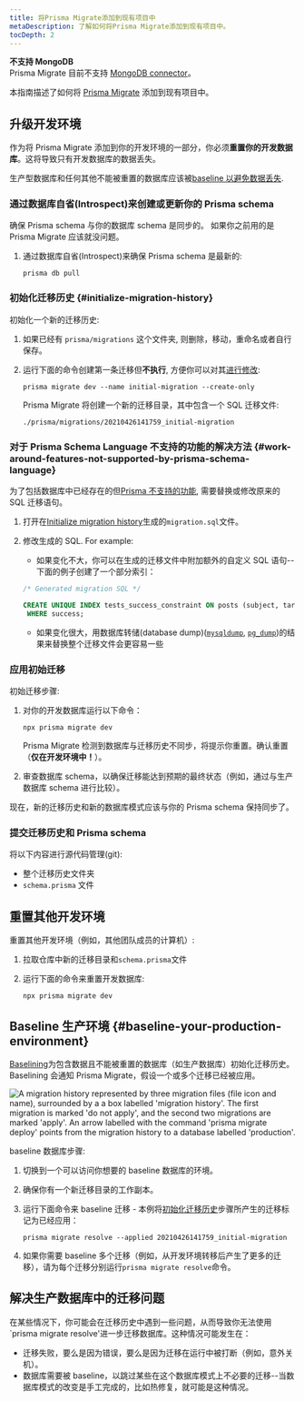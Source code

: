 ```yaml
---
title: 将Prisma Migrate添加到现有项目中
metaDescription: 了解如何将Prisma Migrate添加到现有项目中。
tocDepth: 2
---
```


<TopBlock>

<Admonition type="warning">

**不支持 MongoDB** <br />
Prisma Migrate 目前不支持 [MongoDB connector](../../../concepts/database-connectors/mongodb)。

</Admonition>

本指南描述了如何将 [Prisma Migrate](../../../concepts/components/prisma-migrate) 添加到现有项目中。

</TopBlock>

## 升级开发环境

作为将 Prisma Migrate 添加到你的开发环境的一部分，你必须**重置你的开发数据库**。这将导致只有开发数据库的数据丢失。

生产型数据库和任何其他不能被重置的数据库应该被[baseline 以避免数据丢失](#baseline-your-production-environment).

### 通过数据库自省(Introspect)来创建或更新你的 Prisma schema

确保 Prisma schema 与你的数据库 schema 是同步的。 如果你之前用的是 Prisma Migrate 应该就没问题。

1. 通过数据库自省(Introspect)来确保 Prisma schema 是最新的:

   ```terminal
   prisma db pull
   ```

### 初始化迁移历史 {#initialize-migration-history}

初始化一个新的迁移历史:

1. 如果已经有 `prisma/migrations` 这个文件夹, 则删除，移动，重命名或者自行保存。

1. 运行下面的命令创建第一条迁移但**不执行**, 方便你可以对其[进行修改](#work-around-features-not-supported-by-prisma-schema-language):

   ```terminal
   prisma migrate dev --name initial-migration --create-only
   ```

   Prisma Migrate 将创建一个新的迁移目录，其中包含一个 SQL 迁移文件:

   ```
   ./prisma/migrations/20210426141759_initial-migration
   ```

### 对于 Prisma Schema Language 不支持的功能的解决方法 {#work-around-features-not-supported-by-prisma-schema-language}

为了包括数据库中已经存在的但[Prisma 不支持的功能](include-unsupported-database-features), 需要替换或修改原来的 SQL 迁移语句。

1. 打开在[Initialize migration history](#initialize-migration-history)生成的`migration.sql`文件。

1. 修改生成的 SQL. For example:

   - 如果变化不大，你可以在生成的迁移文件中附加额外的自定义 SQL 语句--下面的例子创建了一个部分索引：

   ```sql highlight=3,4;add
   /* Generated migration SQL */

   CREATE UNIQUE INDEX tests_success_constraint ON posts (subject, target)
    WHERE success;
   ```

   - 如果变化很大，用数据库转储(database dump)([`mysqldump`](https://dev.mysql.com/doc/refman/8.0/en/mysqldump.html), [`pg_dump`](https://www.postgresql.org/docs/12/app-pgdump.html))的结果来替换整个迁移文件会更容易一些

### 应用初始迁移

初始迁移步骤:

1. 对你的开发数据库运行以下命令：

   ```terminal
   npx prisma migrate dev
   ```

   Prisma Migrate 检测到数据库与迁移历史不同步，将提示你重置。确认重置（**仅在开发环境中！**）。

1. 审查数据库 schema，以确保迁移能达到预期的最终状态（例如，通过与生产数据库 schema 进行比较）。

现在，新的迁移历史和新的数据库模式应该与你的 Prisma schema 保持同步了。

### 提交迁移历史和 Prisma schema

将以下内容进行源代码管理(git):

- 整个迁移历史文件夹
- `schema.prisma` 文件

## 重置其他开发环境

重置其他开发环境（例如，其他团队成员的计算机）:

1. 拉取仓库中新的迁移目录和`schema.prisma`文件
2. 运行下面的命令来重置开发数据库:

   ```terminal
   npx prisma migrate dev
   ```

## Baseline 生产环境 {#baseline-your-production-environment}

[Baselining](baselining)为包含数据且不能被重置的数据库（如生产数据库）初始化迁移历史。Baselining 会通知 Prisma Migrate，假设一个或多个迁移已经被应用。

![A migration history represented by three migration files (file icon and name), surrounded by a a box labelled 'migration history'. The first migration is marked 'do not apply', and the second two migrations are marked 'apply'. An arrow labelled with the command 'prisma migrate deploy' points from the migration history to a database labelled 'production'.](deploy-db.png)

baseline 数据库步骤:

1. 切换到一个可以访问你想要的 baseline 数据库的环境。
1. 确保你有一个新迁移目录的工作副本。
1. 运行下面命令来 baseline 迁移 - 本例将[初始化迁移历史](#initialize-migration-history)步骤所产生的迁移标记为已经应用：

   ```terminal
   prisma migrate resolve --applied 20210426141759_initial-migration
   ```

1. 如果你需要 baseline 多个迁移（例如，从开发环境转移后产生了更多的迁移），请为每个迁移分别运行`prisma migrate resolve`命令。

## 解决生产数据库中的迁移问题

在某些情况下，你可能会在迁移历史中遇到一些问题，从而导致你无法使用`prisma migrate resolve'进一步迁移数据库。这种情况可能发生在：

- 迁移失败，要么是因为错误，要么是因为迁移在运行中被打断（例如，意外关机）。
- 数据库需要被 baseline，以跳过某些在这个数据库模式上不必要的迁移--当数据库模式的改变是手工完成的，比如热修复，就可能是这种情况。
